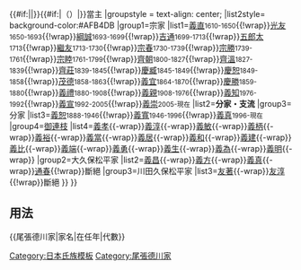 {{Navbox
|name=尾張德川家
|title=[[file:Mitsubaaoi.svg|20px|三葉葵紋]]{{#if:{{{1|}}}|{{{1|}}}|[[尾張德川家]]}}{{#if:{{{3|}}}|{{{3|}}}|}}{{#if:{{{2|}}}|（{{{2|}}}）|}}當主
|groupstyle = text-align: center;
|list2style= background-color:#AFB4DB
|group1=宗家
|list1={{Nowrap begin}}[[德川義直|義直]]<small>1610-1650</small>{{!wrap}}[[德川光友|光友]]<small>1650-1693</small>{{!wrap}}[[德川綱誠|綱誠]]<small>1693-1699</small>{{!wrap}}[[德川吉通|吉通]]<small>1699-1713</small>{{!wrap}}[[德川五郎太|五郎太]]<small>1713</small>{{!wrap}}[[德川繼友|繼友]]<small>1713-1730</small>{{!wrap}}[[德川宗春|宗春]]<small>1730-1739</small>{{!wrap}}[[德川宗勝|宗勝]]<small>1739-1761</small>{{!wrap}}[[德川宗睦|宗睦]]<small>1761-1799</small>{{!wrap}}[[德川齊朝|齊朝]]<small>1800-1827</small>{{!wrap}}[[德川齊溫|齊溫]]<small>1827-1839</small>{{!wrap}}[[德川齊莊|齊莊]]<small>1839-1845</small>{{!wrap}}[[德川慶臧|慶臧]]<small>1845-1849</small>{{!wrap}}[[德川慶勝|慶恕]]<small>1849-1858</small>{{!wrap}}[[德川茂德|茂德]]<small>1858-1863</small>{{!wrap}}[[德川義宜|義宜]]<small>1864-1870</small>{{!wrap}}[[德川慶勝|慶勝]]<small>1859-1880</small>{{!wrap}}[[德川義禮|義禮]]<small>1880-1908</small>{{!wrap}}[[德川義親|義親]]<small>1908-1976</small>{{!wrap}}[[德川義知|義知]]<small>1976-1992</small>{{!wrap}}[[德川義宣|義宣]]<small>1992-2005</small>{{!wrap}}[[德川義崇|義崇]]<small>2005-現在</small>{{Nowrap end}}
|list2='''分家・支流'''
|group3=分家
|list3={{Nowrap begin}}[[德川義恕|義恕]]<small>1888-1946</small>{{!wrap}}[[德川義寬|義寬]]<small>1946-1996</small>{{!wrap}}[[德川義真|義真]]<small>1996-現在</small>
|group4=[[御連枝]]
|list4={{Navbox|child
|groupstyle=text-align: center;
|group1=四谷松平家
|list1={{Nowrap begin}}[[松平義行|義行]]{{-wrap}}[[松平義孝|義孝]]{{-wrap}}[[德川宗勝|義淳]]{{-wrap}}[[松平義敏|義敏]]{{-wrap}}[[德川治行|義柄]]{{-wrap}}[[松平義裕|義裕]]{{-wrap}}[[松平義當|義當]]{{-wrap}}[[松平義居|義居]]{{-wrap}}[[松平義和|義和]]{{-wrap}}[[松平義建|義建]]{{-wrap}}[[德川茂德|義比]]{{-wrap}}[[松平義端|義端]]{{-wrap}}[[松平義勇|義勇]]{{-wrap}}[[松平義生|義生]]{{-wrap}}[[松平義為|義為]]{{-wrap}}[[松平義明|義明]]{{-wrap}}
|group2=大久保松平家
|list2={{Nowrap begin}}[[松平義昌|義昌]]{{-wrap}}[[松平義方|義方]]{{-wrap}}[[松平義真|義真]]{{-wrap}}[[德川宗春|通春]]{{!wrap}}斷絕
|group3=川田久保松平家
|list3={{Nowrap begin}}[[松平友著|友著]]{{-wrap}}[[德川宗勝|友淳]]{{!wrap}}斷絕
}}{{Nowrap end}}
}}<noinclude>
==用法==
<nowiki>{{尾張德川家|家名|在任年|代數}}</nowiki>
[[Category:日本氏族模板]]
[[Category:尾張德川家]]
</noinclude>